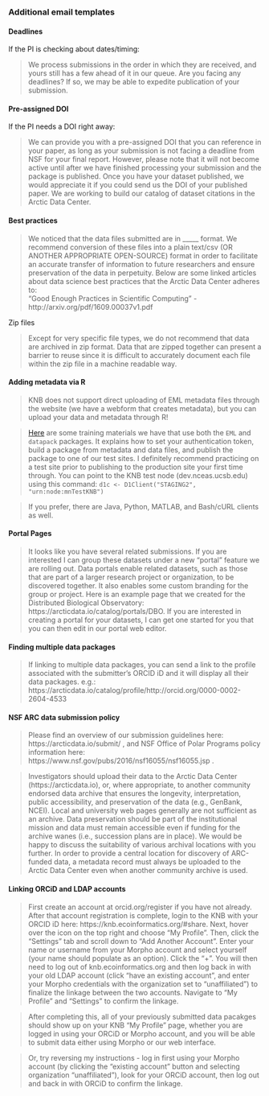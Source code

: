 ### Additional email templates

#### Deadlines
If the PI is checking about dates/timing:

> We process submissions in the order in which they are received, and yours still has a few ahead of it in our queue. Are you facing any deadlines? If so, we may be able to expedite publication of your submission.

#### Pre-assigned DOI
If the PI needs a DOI right away:

> We can provide you with a pre-assigned DOI that you can reference in your paper, as long as your submission is not facing a deadline from NSF for your final report. However, please note that it will not become active until after we have finished processing your submission and the package is published. Once you have your dataset published, we would appreciate it if you could send us the DOI of your published paper. We are working to build our catalog of dataset citations in the Arctic Data Center.

#### Best practices

>We noticed that the data files submitted are in _____ format. We recommend conversion of these files into a plain text/csv (OR ANOTHER APPROPRIATE OPEN-SOURCE) format in order to facilitate an accurate transfer of information to future researchers and ensure preservation of the data in perpetuity. Below are some linked articles about data science best practices that the Arctic Data Center adheres to:  
"Good Enough Practices in Scientific Computing" - http://arxiv.org/pdf/1609.00037v1.pdf  

Zip files

>Except for very specific file types, we do not recommend that data are archived in zip format. Data that are zipped together can present a barrier to reuse since it is difficult to accurately document each file within the zip file in a machine readable way.

#### Adding metadata via R

>KNB does not support direct uploading of EML metadata files through the website (we have a webform that creates metadata), but you can upload your data and metadata through R!

>[Here](http://training.arcticdata.io/materials/arctic-data-center-training/programming-metadata-and-data-publishing.html) are some training materials we have that use both the `EML` and `datapack` packages. It explains how to set your authentication token, build a package from metadata and data files, and publish the package to one of our test sites. I definitely recommend practicing on a test site prior to publishing to the production site your first time through. You can point to the KNB test node (dev.nceas.ucsb.edu) using this command: `d1c <- D1Client("STAGING2", "urn:node:mnTestKNB")`

>If you prefer, there are Java, Python, MATLAB, and Bash/cURL clients as well.


####  Portal Pages

>It looks like you have several related submissions. If you are interested I can group these datasets under a new "portal" feature we are rolling out. Data portals enable related datasets, such as those that are part of a larger research project or organization, to be discovered together. It also enables some custom branding for the group or project. Here is an example page that we created for the Distributed Biological Observatory: https://arcticdata.io/catalog/portals/DBO. If you are interested in creating a portal for your datasets, I can get one started for you that you can then edit in our portal web editor.

#### Finding multiple data packages

>If linking to multiple data packages, you can send a link to the profile associated with the submitter’s ORCID iD and it will display all their data packages.
	e.g.: https://arcticdata.io/catalog/profile/http://orcid.org/0000-0002-2604-4533
	
	
#### NSF ARC data submission policy

>Please find an overview of our submission guidelines here: https://arcticdata.io/submit/ , and NSF Office of Polar Programs policy information here: https://www.nsf.gov/pubs/2016/nsf16055/nsf16055.jsp .

>Investigators should upload their data to the Arctic Data Center (https://arcticdata.io), or, where appropriate, to another community endorsed data archive that ensures the longevity, interpretation, public accessibility, and preservation of the data (e.g., GenBank, NCEI). Local and university web pages generally are not sufficient as an archive. Data preservation should be part of the institutional mission and data must remain accessible even if funding for the archive wanes (i.e., succession plans are in place). We would be happy to discuss the suitability of various archival locations with you further. In order to provide a central location for discovery of ARC-funded data, a metadata record must always be uploaded to the Arctic Data Center even when another community archive is used.


#### Linking ORCiD and LDAP accounts

> First create an account at orcid.org/register if you have not already. After that account registration is complete, login to the KNB with your ORCID iD here: https://knb.ecoinformatics.org/#share. Next, hover over the icon on the top right and choose "My Profile". Then, click the "Settings" tab and scroll down to "Add Another Account". Enter your name or username from your Morpho account and select yourself (your name should populate as an option). Click the "+". You will then need to log out of knb.ecoinformatics.org and then log back in with your old LDAP account (click "have an existing account", and enter your Morpho credentials with the organization set to "unaffiliated") to finalize the linkage between the two accounts. Navigate to "My Profile" and "Settings" to confirm the linkage.

> After completing this, all of your previously submitted data pacakges should show up on your KNB "My Profile" page, whether you are logged in using your ORCiD or Morpho account, and you will be able to submit data either using Morpho or our web interface.

> Or, try reversing my instructions - log in first using your Morpho account (by clicking the "existing account" button and selecting organization "unaffiliated"), look for your ORCiD account, then log out and back in with ORCiD to confirm the linkage.


